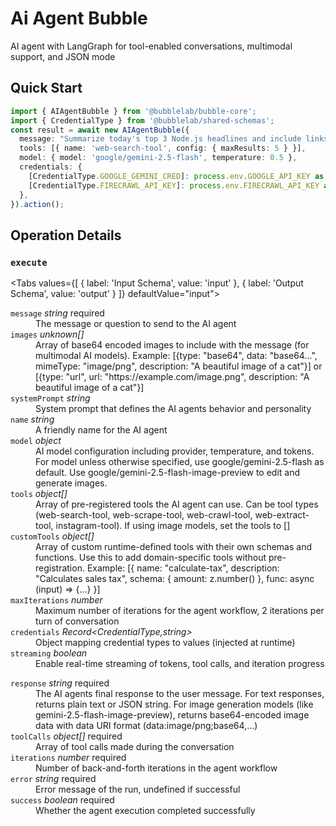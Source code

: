 # Ai Agent Bubble

AI agent with LangGraph for tool-enabled conversations, multimodal support, and JSON mode


## Quick Start

```typescript
import { AIAgentBubble } from '@bubblelab/bubble-core';
import { CredentialType } from '@bubblelab/shared-schemas';
const result = await new AIAgentBubble({
  message: "Summarize today's top 3 Node.js headlines and include links.",
  tools: [{ name: 'web-search-tool', config: { maxResults: 5 } }],
  model: { model: 'google/gemini-2.5-flash', temperature: 0.5 },
  credentials: {
    [CredentialType.GOOGLE_GEMINI_CRED]: process.env.GOOGLE_API_KEY as string,
    [CredentialType.FIRECRAWL_API_KEY]: process.env.FIRECRAWL_API_KEY as string,
  },
}).action();
```

## Operation Details

### `execute`

<Tabs values={[
  { label: 'Input Schema', value: 'input' },
  { label: 'Output Schema', value: 'output' }
]} defaultValue="input">
  <TabItem value="input">

<div className="schema-card">
<dl>
  <dt><code>message</code> <em>string</em> <span style={{color:'#d32f2f',fontWeight:600}}>required</span></dt>
  <dd>The message or question to send to the AI agent</dd>

  <dt><code>images</code> <em>unknown[]</em> </dt>
  <dd>Array of base64 encoded images to include with the message (for multimodal AI models). Example: [&#123;type: "base64", data: "base64...", mimeType: "image/png", description: "A beautiful image of a cat"&#125;] or [&#123;type: "url", url: "https://example.com/image.png", description: "A beautiful image of a cat"&#125;]</dd>

  <dt><code>systemPrompt</code> <em>string</em> </dt>
  <dd>System prompt that defines the AI agents behavior and personality</dd>

  <dt><code>name</code> <em>string</em> </dt>
  <dd>A friendly name for the AI agent</dd>

  <dt><code>model</code> <em>object</em> </dt>
  <dd>AI model configuration including provider, temperature, and tokens. For model unless otherwise specified, use google/gemini-2.5-flash as default. Use google/gemini-2.5-flash-image-preview to edit and generate images.</dd>

  <dt><code>tools</code> <em>object[]</em> </dt>
  <dd>Array of pre-registered tools the AI agent can use. Can be tool types (web-search-tool, web-scrape-tool, web-crawl-tool, web-extract-tool, instagram-tool). If using image models, set the tools to []</dd>

  <dt><code>customTools</code> <em>object[]</em> </dt>
  <dd>Array of custom runtime-defined tools with their own schemas and functions. Use this to add domain-specific tools without pre-registration. Example: [&#123; name: "calculate-tax", description: "Calculates sales tax", schema: &#123; amount: z.number() &#125;, func: async (input) => &#123;...&#125; &#125;]</dd>

  <dt><code>maxIterations</code> <em>number</em> </dt>
  <dd>Maximum number of iterations for the agent workflow, 2 iterations per turn of conversation</dd>

  <dt><code>credentials</code> <em>Record&lt;CredentialType,string&gt;</em> </dt>
  <dd>Object mapping credential types to values (injected at runtime)</dd>

  <dt><code>streaming</code> <em>boolean</em> </dt>
  <dd>Enable real-time streaming of tokens, tool calls, and iteration progress</dd>
</dl>

</div>

  </TabItem>
  <TabItem value="output">

<div className="schema-card">
<dl>
  <dt><code>response</code> <em>string</em> <span style={{color:'#d32f2f',fontWeight:600}}>required</span></dt>
  <dd>The AI agents final response to the user message. For text responses, returns plain text or JSON string. For image generation models (like gemini-2.5-flash-image-preview), returns base64-encoded image data with data URI format (data:image/png;base64,...)</dd>

  <dt><code>toolCalls</code> <em>object[]</em> <span style={{color:'#d32f2f',fontWeight:600}}>required</span></dt>
  <dd>Array of tool calls made during the conversation</dd>

  <dt><code>iterations</code> <em>number</em> <span style={{color:'#d32f2f',fontWeight:600}}>required</span></dt>
  <dd>Number of back-and-forth iterations in the agent workflow</dd>

  <dt><code>error</code> <em>string</em> <span style={{color:'#d32f2f',fontWeight:600}}>required</span></dt>
  <dd>Error message of the run, undefined if successful</dd>

  <dt><code>success</code> <em>boolean</em> <span style={{color:'#d32f2f',fontWeight:600}}>required</span></dt>
  <dd>Whether the agent execution completed successfully</dd>
</dl>

</div>

  </TabItem>
</Tabs>

